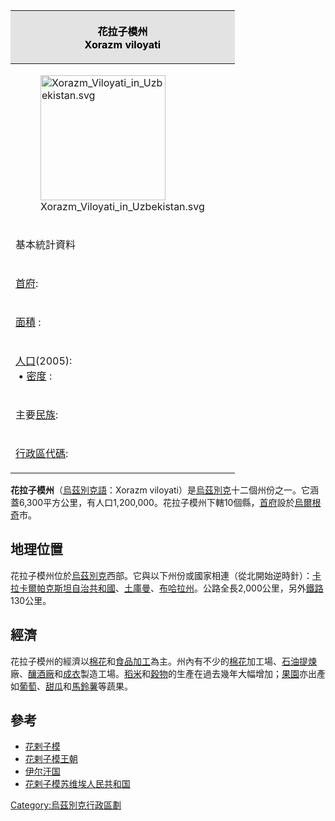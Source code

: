 {| class="toccolours" cellpadding="2" style="float: right; margin-left: 2em; width: 275px; font-size: 100%;" cellspacing="5" background=#E3E3E3 
! colspan="2" style="background:#E3E3E3; color:#000000; text-align:center; font-size: 100%;" | 花拉子模州 <br> Xorazm viloyati
|- align="center"
! colspan=2; bgcolor="#FFFFFF" |[[File:Xorazm_Viloyati_in_Uzbekistan.svg|200px]]
|- align="center" bgcolor="#e3e3e3"
! colspan=2 | 基本統計資料
|- bgcolor="#FFFFFF"
| [[首府|首府]]: || [[烏爾根奇|烏爾根奇]]市 
|- bgcolor="#FFFFFF"
| [[面積|面積]] : || 6,300[[平方公里|平方公里]]
|- bgcolor="#FFFFFF"
| [[人口|人口]](2005):<br> • [[人口密度|密度]] : || 1,200,000人<br> • 每[[平方公里|平方公里]]190人; 
|- bgcolor="#FFFFFF"
| 主要[[民族|民族]]: || 
|- bgcolor="#FFFFFF"
| [[ISO_3166-2|行政區代碼]]: || UZ-XO
|}

'''花拉子模州'''（[[烏茲別克語|烏茲別克語]]：Xorazm viloyati）是[[烏茲別克|烏茲別克]]十二個州份之一。它涵蓋6,300平方公里，有人口1,200,000。花拉子模州下轄10個縣，[[首府|首府]]設於[[烏爾根奇|烏爾根奇]]市。

==地理位置==

花拉子模州位於[[烏茲別克|烏茲別克]]西部。它與以下州份或國家相連（從北開始逆時針）：[[卡拉卡爾帕克斯坦自治共和國|卡拉卡爾帕克斯坦自治共和國]]、[[土庫曼|土庫曼]]、[[布哈拉州|布哈拉州]]。公路全長2,000公里，另外[[鐵路|鐵路]]130公里。

==經濟==
花拉子模州的經濟以[[棉花|棉花]]和[[食品加工|食品加工]]為主。州內有不少的[[棉花|棉花]]加工場、[[石油提煉|石油提煉]]廠、[[釀酒廠|釀酒廠]]和[[成衣|成衣]]製造工場。[[稻米|稻米]]和[[穀物|穀物]]的生產在過去幾年大幅增加；[[果園|果園]]亦出產如[[葡萄|葡萄]]、[[甜瓜|甜瓜]]和[[馬鈴薯|馬鈴薯]]等蔬果。

==參考==
*[[花剌子模|花剌子模]]
*[[花剌子模王朝|花剌子模王朝]]
*[[伊尔汗国|伊尔汗国]]
*[[花剌子模苏维埃人民共和国|花剌子模苏维埃人民共和国]]

[[Category:烏茲別克行政區劃|Category:烏茲別克行政區劃]]

{{Uzbekistan Province}}